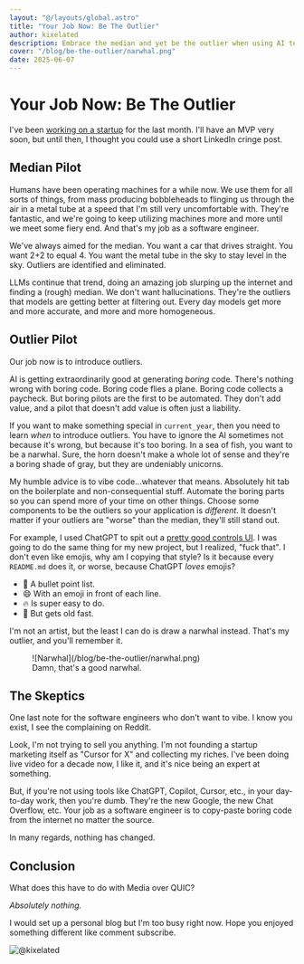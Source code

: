 ```yaml
---
layout: "@/layouts/global.astro"
title: "Your Job Now: Be The Outlier"
author: kixelated
description: Embrace the median and yet be the outlier when using AI tools. Not MoQ related, oops.
cover: "/blog/be-the-outlier/narwhal.png"
date: 2025-06-07
---
```


# Your Job Now: Be The Outlier

I've been [working on a startup](/application-first) for the last month.
I'll have an MVP very soon, but until then, I thought you could use a short LinkedIn cringe post.

## Median Pilot
Humans have been operating machines for a while now.
We use them for all sorts of things, from mass producing bobbleheads to flinging us through the air in a metal tube at a speed that I'm still very uncomfortable with.
They're fantastic, and we're going to keep utilizing machines more and more until we meet some fiery end.
And that's my job as a software engineer.

We've always aimed for the median.
You want a car that drives straight.
You want 2+2 to equal 4.
You want the metal tube in the sky to stay level in the sky.
Outliers are identified and eliminated.

LLMs continue that trend, doing an amazing job slurping up the internet and finding a (rough) median.
We don't want hallucinations.
They're the outliers that models are getting better at filtering out.
Every day models get more and more accurate, and more and more homogeneous.

## Outlier Pilot
Our job now is to introduce outliers.

AI is getting extraordinarily good at generating *boring* code.
There's nothing wrong with boring code.
Boring code flies a plane.
Boring code collects a paycheck.
But boring pilots are the first to be automated.
They don't add value, and a pilot that doesn't add value is often just a liability.

If you want to make something special in `current_year`, then you need to learn *when* to introduce outliers.
You have to ignore the AI sometimes not because it's wrong, but because it's too boring.
In a sea of fish, you want to be a narwhal.
Sure, the horn doesn't make a whole lot of sense and they're a boring shade of gray, but they are undeniably unicorns.

My humble advice is to vibe code...whatever that means.
Absolutely hit tab on the boilerplate and non-consequential stuff.
Automate the boring parts so you can spend more of your time on other things.
Choose some components to be the outliers so your application is *different*.
It doesn't matter if your outliers are "worse" than the median, they'll still stand out.

For example, I used ChatGPT to spit out a [pretty good controls UI](/watch).
I was going to do the same thing for my new project, but I realized, "fuck that".
I don't even like emojis, why am I copying that style?
Is it because every `README.md` does it, or worse, because ChatGPT *loves* emojis?

- 📌 A bullet point list.
- 😄 With an emoji in front of each line.
- 🔥 Is super easy to do.
- 👴 But gets old fast.

I'm not an artist, but the least I can do is draw a narwhal instead.
That's my outlier, and you'll remember it.

<figure>
	![Narwhal](/blog/be-the-outlier/narwhal.png)
	<figcaption>Damn, that's a good narwhal.</figcaption>
</figure>


## The Skeptics
One last note for the software engineers who don't want to vibe.
I know you exist, I see the complaining on Reddit.

Look, I'm not trying to sell you anything.
I'm not founding a startup marketing itself as "Cursor for X" and collecting my riches.
I've been doing live video for a decade now, I like it, and it's nice being an expert at something.

But, if you're not using tools like ChatGPT, Copilot, Cursor, etc., in your day-to-day work, then you're dumb.
They're the new Google, the new Chat Overflow, etc.
Your job as a software engineer is to copy-paste boring code from the internet no matter the source.

In many regards, nothing has changed.

## Conclusion
What does this have to do with Media over QUIC?

*Absolutely nothing.*

I would set up a personal blog but I'm too busy right now.
Hope you enjoyed something different like comment subscribe.

![@kixelated](/blog/avatar.png)